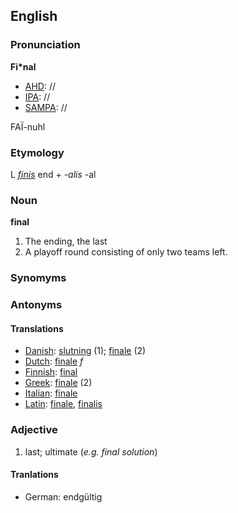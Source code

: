 ==English==
===Pronunciation===
'''Fi*nal'''
*[[AHD]]: //
*[[IPA]]: //
*[[SAMPA]]: //
FA&Iuml;-nuhl

===Etymology===
L ''[[finis]]'' end + ''-alis'' -al

===Noun===
'''final'''

#The ending, the last
#A playoff round consisting of only two teams left.

===Synomyms===
===Antonyms===
====Translations====
*[[Danish]]: [[slutning]] (1); [[finale]] (2)
*[[Dutch]]: [[finale]] ''f''
*[[Finnish]]: [[final]]
*[[Greek]]: [[finale]] (2)
*[[Italian]]: [[finale]]
*[[Latin]]: [[finale]], [[finalis]]

===Adjective===
# last; ultimate (''e.g. final solution'')

====Tranlations====
*German: endgültig